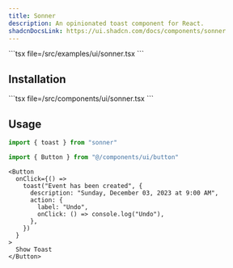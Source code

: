```yaml
---
title: Sonner
description: An opinionated toast component for React.
shadcnDocsLink: https://ui.shadcn.com/docs/components/sonner
---
```


<ComponentPreview component="sonner">
  ```tsx file=<rootDir>/src/examples/ui/sonner.tsx
  ```
</ComponentPreview>

## Installation

<Installation component="sonner">
  ```tsx file=<rootDir>/src/components/ui/sonner.tsx
  ```
</Installation>

## Usage

```ts
import { toast } from "sonner"

import { Button } from "@/components/ui/button"
```

```tsx
<Button
  onClick={() =>
    toast("Event has been created", {
      description: "Sunday, December 03, 2023 at 9:00 AM",
      action: {
        label: "Undo",
        onClick: () => console.log("Undo"),
      },
    })
  }
>
  Show Toast
</Button>
```